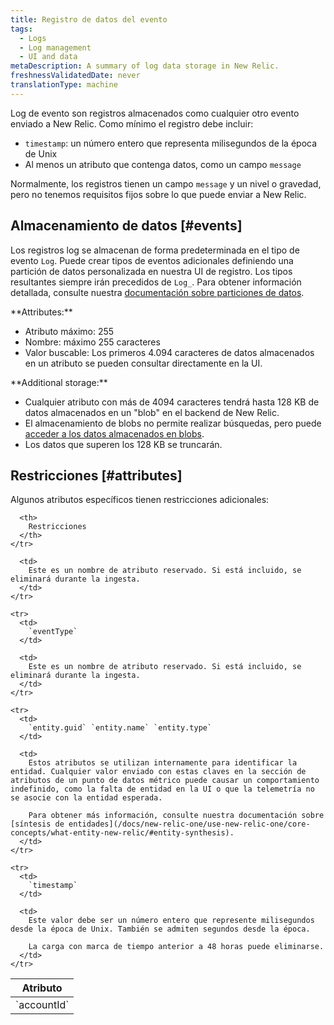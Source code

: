 ```yaml
---
title: Registro de datos del evento
tags:
  - Logs
  - Log management
  - UI and data
metaDescription: A summary of log data storage in New Relic.
freshnessValidatedDate: never
translationType: machine
---
```


Log de evento son registros almacenados como cualquier otro evento enviado a New Relic. Como mínimo el registro debe incluir:

* `timestamp`: un número entero que representa milisegundos de la época de Unix
* Al menos un atributo que contenga datos, como un campo `message`

Normalmente, los registros tienen un campo `message` y un nivel o gravedad, pero no tenemos requisitos fijos sobre lo que puede enviar a New Relic.

## Almacenamiento de datos [#events]

Los registros log se almacenan de forma predeterminada en el tipo de evento `Log`. Puede crear tipos de eventos adicionales definiendo una partición de datos personalizada en nuestra UI de registro. Los tipos resultantes siempre irán precedidos de `Log_`. Para obtener información detallada, consulte nuestra [documentación sobre particiones de datos](/docs/logs/ui-data/data-partitions/).

<DNT>
  **Attributes:**
</DNT>

* Atributo máximo: 255
* Nombre: máximo 255 caracteres
* Valor buscable: Los primeros 4.094 caracteres de datos almacenados en un atributo se pueden consultar directamente en la UI.

<DNT>
  **Additional storage:**
</DNT>

* Cualquier atributo con más de 4094 caracteres tendrá hasta 128 KB de datos almacenados en un "blob" en el backend de New Relic.
* El almacenamiento de blobs no permite realizar búsquedas, pero puede [acceder a los datos almacenados en blobs](/docs/logs/ui-data/long-logs-blobs).
* Los datos que superen los 128 KB se truncarán.

## Restricciones [#attributes]

Algunos atributos específicos tienen restricciones adicionales:

<table>
  <thead>
    <tr>
      <th style={{ width: "150px" }}>
        Atributo
      </th>

      <th>
        Restricciones
      </th>
    </tr>
  </thead>

  <tbody>
    <tr>
      <td>
        `accountId`
      </td>

      <td>
        Este es un nombre de atributo reservado. Si está incluido, se eliminará durante la ingesta.
      </td>
    </tr>

    <tr>
      <td>
        `eventType`
      </td>

      <td>
        Este es un nombre de atributo reservado. Si está incluido, se eliminará durante la ingesta.
      </td>
    </tr>

    <tr>
      <td>
        `entity.guid` `entity.name` `entity.type`
      </td>

      <td>
        Estos atributos se utilizan internamente para identificar la entidad. Cualquier valor enviado con estas claves en la sección de atributos de un punto de datos métrico puede causar un comportamiento indefinido, como la falta de entidad en la UI o que la telemetría no se asocie con la entidad esperada.

        Para obtener más información, consulte nuestra documentación sobre [síntesis de entidades](/docs/new-relic-one/use-new-relic-one/core-concepts/what-entity-new-relic/#entity-synthesis).
      </td>
    </tr>

    <tr>
      <td>
        `timestamp`
      </td>

      <td>
        Este valor debe ser un número entero que represente milisegundos desde la época de Unix. También se admiten segundos desde la época.

        La carga con marca de tiempo anterior a 48 horas puede eliminarse.
      </td>
    </tr>
  </tbody>
</table>
